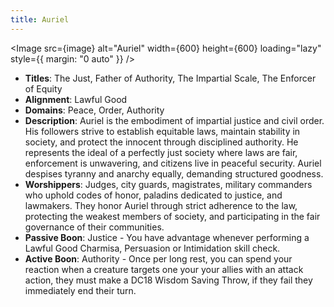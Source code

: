 ```yaml
---
title: Auriel
---
```



<Image src={image} alt="Auriel" width={600} height={600} loading="lazy" style={{ margin: "0 auto" }} />

- **Titles**: The Just, Father of Authority, The Impartial Scale, The Enforcer of Equity
- **Alignment**: Lawful Good
- **Domains**: Peace, Order, Authority
- **Description**: Auriel is the embodiment of impartial justice and civil order. His followers strive to establish equitable laws, maintain stability in society, and protect the innocent through disciplined authority. He represents the ideal of a perfectly just society where laws are fair, enforcement is unwavering, and citizens live in peaceful security. Auriel despises tyranny and anarchy equally, demanding structured goodness.
- **Worshippers**: Judges, city guards, magistrates, military commanders who uphold codes of honor, paladins dedicated to justice, and lawmakers. They honor Auriel through strict adherence to the law, protecting the weakest members of society, and participating in the fair governance of their communities.
- **Passive Boon**: Justice - You have advantage whenever performing a Lawful Good Charmisa, Persuasion or Intimidation skill check.
- **Active Boon**: Authority - Once per long rest, you can spend your reaction when a creature targets one your your allies with an attack action, they must make a DC18 Wisdom Saving Throw, if they fail they immediately end their turn.
